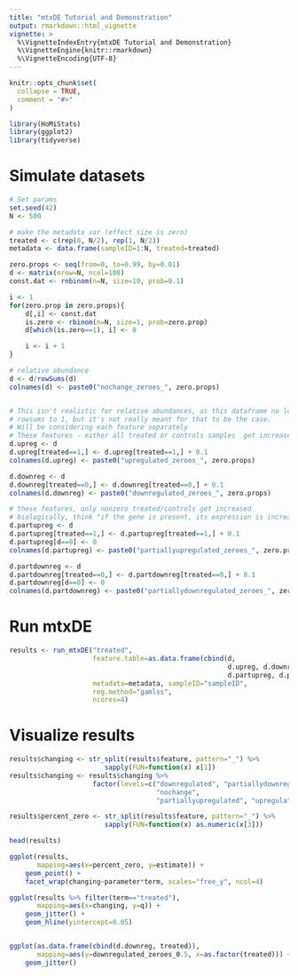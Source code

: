 ```yaml
---
title: "mtxDE Tutorial and Demonstration"
output: rmarkdown::html_vignette
vignette: >
  %\VignetteIndexEntry{mtxDE Tutorial and Demonstration}
  %\VignetteEngine{knitr::rmarkdown}
  %\VignetteEncoding{UTF-8}
---
```


```r
knitr::opts_chunk$set(
  collapse = TRUE,
  comment = "#>"
)
```

```r
library(HoMiStats)
library(ggplot2)
library(tidyverse)
```

# Simulate datasets
```r
# Set params
set.seed(42)
N <- 500

# make the metadata var (effect size is zero)
treated <- c(rep(0, N/2), rep(1, N/2))
metadata <- data.frame(sampleID=1:N, treated=treated)

zero.props <- seq(from=0, to=0.99, by=0.01)
d <- matrix(nrow=N, ncol=100)
const.dat <- rnbinom(n=N, size=10, prob=0.1)

i <- 1
for(zero.prop in zero.props){
    d[,i] <- const.dat
    is.zero <- rbinom(n=N, size=1, prob=zero.prop)
    d[which(is.zero==1), i] <- 0

    i <- i + 1
}

# relative abundance
d <- d/rowSums(d)
colnames(d) <- paste0("nochange_zeroes_", zero.props)


# This isn't realistic for relative abundances, as this dataframe no longer
# rowsums to 1, but it's not really meant for that to be the case.
# Will be considering each feature separately
# These features - either all treated or controls samples  get increased by 0.1
d.upreg <- d
d.upreg[treated==1,] <- d.upreg[treated==1,] + 0.1
colnames(d.upreg) <- paste0("upregulated_zeroes_", zero.props)

d.downreg <- d
d.downreg[treated==0,] <- d.downreg[treated==0,] + 0.1
colnames(d.downreg) <- paste0("downregulated_zeroes_", zero.props)

# these features, only nonzero treated/controls get increased
# biologically, think "if the gene is present, its expression is increased"
d.partupreg <- d
d.partupreg[treated==1,] <- d.partupreg[treated==1,] + 0.1
d.partupreg[d==0] <- 0
colnames(d.partupreg) <- paste0("partiallyupregulated_zeroes_", zero.props)

d.partdownreg <- d
d.partdownreg[treated==0,] <- d.partdownreg[treated==0,] + 0.1
d.partdownreg[d==0] <- 0
colnames(d.partdownreg) <- paste0("partiallydownregulated_zeroes_", zero.props)
```

# Run mtxDE
```r
results <- run_mtxDE("treated",
                     feature.table=as.data.frame(cbind(d, 
                                                       d.upreg, d.downreg,
                                                       d.partupreg, d.partdownreg)),
                     metadata=metadata, sampleID="sampleID",
                     reg.method="gamlss",
                     ncores=4)
```

# Visualize results
```r
results$changing <- str_split(results$feature, pattern="_") %>%
                        sapply(FUN=function(x) x[1])
results$changing <- results$changing %>% 
                     factor(levels=c("downregulated", "partiallydownregulated", 
                                     "nochange",
                                     "partiallyupregulated", "upregulated"))

results$percent_zero <- str_split(results$feature, pattern="_") %>%
                        sapply(FUN=function(x) as.numeric(x[3]))

head(results)

ggplot(results,
       mapping=aes(x=percent_zero, y=estimate)) +
    geom_point() +
    facet_wrap(changing~parameter*term, scales="free_y", ncol=4)

ggplot(results %>% filter(term=="treated"),
       mapping=aes(x=changing, y=q)) +
    geom_jitter() +
    geom_hline(yintercept=0.05)


ggplot(as.data.frame(cbind(d.downreg, treated)), 
       mapping=aes(y=downregulated_zeroes_0.5, x=as.factor(treated))) +
    geom_jitter()
```
